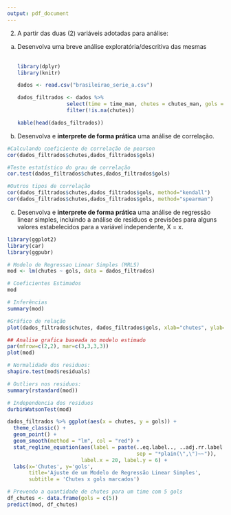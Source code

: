 ```yaml
---
output: pdf_document
---
```


2)  A partir das duas (2) variáveis adotadas para análise:

<!-- -->

a)  Desenvolva uma breve análise exploratória/descritiva das mesmas\
    \

    ```r
    library(dplyr)
    library(knitr)

    dados <- read.csv("brasileirao_serie_a.csv")

    dados_filtrados <- dados %>%
                    select(time = time_man, chutes = chutes_man, gols = gols_man) %>% 
                    filter(!is.na(chutes))

    kable(head(dados_filtrados))

    ```

b)  Desenvolva e **interprete de forma prática** uma análise de correlação.
```r
#Calculando coeficiente de correlação de pearson
cor(dados_filtrados$chutes,dados_filtrados$gols)

#Teste estatístico do grau de correlação
cor.test(dados_filtrados$chutes,dados_filtrados$gols)

#Outros tipos de correlação
cor(dados_filtrados$chutes,dados_filtrados$gols, method="kendall")
cor(dados_filtrados$chutes,dados_filtrados$gols, method="spearman")


```

c)  Desenvolva e **interprete de forma prática** uma análise de regressão linear simples, incluindo a análise de resíduos e previsões para alguns valores estabelecidos para a variável independente, X = x.

```r
library(ggplot2)
library(car)
library(ggpubr)

# Modelo de Regressao Linear Simples (MRLS)
mod <- lm(chutes ~ gols, data = dados_filtrados)

# Coeficientes Estimados
mod

# Inferências
summary(mod)

#Gráfico de relação
plot(dados_filtrados$chutes, dados_filtrados$gols, xlab="chutes", ylab="gols")

## Analise grafica baseada no modelo estimado
par(mfrow=c(2,2), mar=c(3,3,3,3))
plot(mod)

# Normalidade dos residuos:
shapiro.test(mod$residuals)

# Outliers nos residuos:
summary(rstandard(mod))

# Independencia dos residuos
durbinWatsonTest(mod)

dados_filtrados %>% ggplot(aes(x = chutes, y = gols)) +
  theme_classic() +
  geom_point() +
  geom_smooth(method = "lm", col = "red") +
  stat_regline_equation(aes(label = paste(..eq.label.., ..adj.rr.label..,
                                          sep = "*plain(\",\")~~")),
                        label.x = 20, label.y = 6) +
  labs(x='Chutes', y='gols',
       title='Ajuste de um Modelo de Regressão Linear Simples',
       subtitle = 'Chutes x gols marcados')

# Prevendo a quantidade de chutes para um time com 5 gols
df_chutes <- data.frame(gols = c(5))
predict(mod, df_chutes)

```

